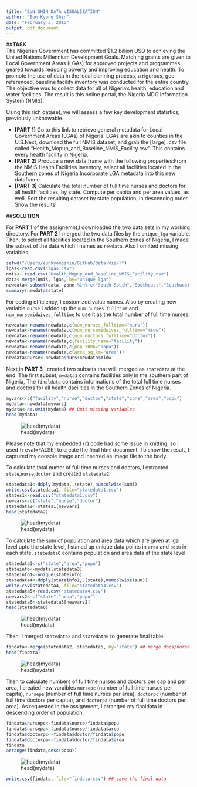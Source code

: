 ```yaml
---
title: "EUN SHIN DATA VISUALIZATION"
author: "Eun Kyong Shin"
date: "February 3, 2015"
output: pdf_document
---
```

##**TASK** <br>
The Nigerian Government has committed $1.2 billion USD to achieving the United Nations Millennium Development Goals. Matching grants are given to Local Government Areas (LGAs) for approved projects and programmes geared towards reducing poverty and improving education and health. To promote the use of data in the local planning process, a rigorous, geo-referenced, baseline facility inventory was conducted for the entire country. The objective was to collect data for all of Nigeria’s health, education and water facilities. The result is this online portal, the Nigeria MDG Information System (NMIS).

Using this rich dataset, we will assess a few key development statistics, previously unknowable.

- **[PART 1]** Go to this link to retrieve general metadata for Local Government Areas (LGAs) of Nigeria. LGAs are akin to counties in the U.S.Next, download the full NMIS dataset, and grab the [large] .csv file called “Health_Mopup_and_Baseline_NMIS_Facility.csv”. This contains every health facility in Nigeria.
- **[PART 2]** Produce a new data.frame with the following properties:From the NMIS Health Facilities Inventory, select all facilities located in the Southern zones of Nigeria.Incorporate LGA metadata into this new dataframe.
- **[PART 3]** Calculate the total number of full time nurses and doctors for all health facilities, by state. Compute per capita and per area values, as well.
Sort the resulting dataset by state population, in descending order.
Show the results!


##**SOLUTION**


For **PART 1** of the assignemnt,I downloaded the two data sets in my working directory. For **PART 2** I merged the two data files by the `unique_lga` variable. Then, to select all facilities located in the Southern zones of Nigeria, I made the subset of the data which I names as `newdata`. Also I omitted missing variables. 

```r
setwd("/Users/eunkyongshin/GitHub/data-viz/r")
lgas<-read.csv("lgas.csv")
nmis<- read.csv("Health_Mopup_and_Baseline_NMIS_Facility.csv")
data<-merge(nmis, lgas, by="unique_lga")
newdata<-subset(data, zone %in% c("South-South","Southeast","Southwest"))
summary(newdata$state)
```

For coding efficiency, I costomized value names. Also by creating new variable `nurse` I added up the `num_nurses_fulltime` and `num_nursemidwives_fulltime` to use it as the total number of full time nurses. 

```r
newdata<-rename(newdata,c(num_nurses_fulltime="nurs"))
newdata<-rename(newdata,c(num_nursemidwives_fulltime="midw"))
newdata<-rename(newdata,c(num_doctors_fulltime="doctor"))
newdata<-rename(newdata,c(facility_name="facility"))
newdata<-rename(newdata,c(pop_2006="popu"))
newdata<-rename(newdata,c(area_sq_km="area"))
newdata$nurse<-newdata$nurs+newdata$midw
```

Next,in **PART 3** I created two subsets that willl merged as `statedata` at the end. The first subset, `mydata1` contains facilities only in the southern part of Nigeria, The `finaldata` contains informations of the total full time nurses and doctors for all health dacilities in the Southern Zones of Nigeria.  

```r
myvars<-c("facility","nurse","doctor","state","zone","area","popu")
mydata<-newdata[myvars]
mydata<-na.omit(mydata) ## Omit missing variables
head(mydata)
```

![head(mydata)](/Users/eunkyongshin/GitHub/data-viz/r/headmydata1.png)  

Please note that my embedded {r} code had some issue in knitting, so I used {r eval=FALSE} to create the final html document. To show the result, I captured my console image and inserted as image file to the body.

To calculate total numer of full time nurses and doctors, I extracted `state`,`nurse`,`doctor` and created `statedata2`.

```r
statedata1<-ddply(mydata,.(state),numcolwise(sum))
write.csv(statedata1, file="statedata1.csv")
states1<-read.csv("statedata1.csv")
newvars<-c("state","nurse","doctor")
statedata2<-states1[newvars]
head(statedata2)
```

![head(mydata)](/Users/eunkyongshin/GitHub/data-viz/r/head2.png)   

To calculate the sum of population and area data which are given at lga level upto the state level, I sumed up unique data points in `area` and `popu` in each state. `statedata6` contains population and area data at the state level. 

```r
statedata3<-c("state","area","popu")
stateinfo<-mydata[statedata3]
stateinfo1<-unique(stateinfo)
statedata4<-ddply(stateinfo1,.(state),numcolwise(sum))
write.csv(statedata4, file="statedata4.csv")
statedata5<-read.csv("statedata4.csv")
newvars2<-c("state","area","popu")
statedata6<-statedata5[newvars2]
head(statedata6)
```

![head(mydata)](/Users/eunkyongshin/GitHub/data-viz/r/head3.png)   

Then, I merged `statedata2` and `statedata6` to generate final table. 

```r
findata<-merge(statedata2, statedata6, by="state") ## merge docs/nurse data with state level data
head(findata)
```

![head(mydata)](/Users/eunkyongshin/GitHub/data-viz/r/head4.png)  

Then to calculate numbers of full time nurses and doctors per cap and per area, I created new varaibles `nursepc` (number of full time nurses per capita), `nursepa` (number of full time nurses per area), `doctorpc` (number of full time doctors per capita), and `doctorpa` (number of full time doctors per area). As requested in the assignment, I arranged my finaldata in descending order of population.  


```r
findata$nursepc<-findata$nurse/findata$popu
findata$nursepa<-findata$nurse/findata$area
findata$doctorpc<-findata$doctor/findata$popu
findata$doctorpa<-findata$doctor/findata$area
findata
arrange(findata,desc(popu))
```

![head(mydata)](/Users/eunkyongshin/GitHub/data-viz/r/finaltable.png) 

```r
write.csv(findata, file="findata.csv") ## save the final data
```


